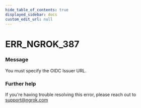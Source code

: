 ```yaml
---
hide_table_of_contents: true
displayed_sidebar: docs
custom_edit_url: null
---
```



# ERR_NGROK_387

### Message
You must specify the OIDC Issuer URL.

### Further help
If you're having trouble resolving this error, please reach out to [support@ngrok.com](mailto:support@ngrok.com?subject=Help%20with%20ERR_NGROK_387)


<ErrorDetails error='err_ngrok_387' />
